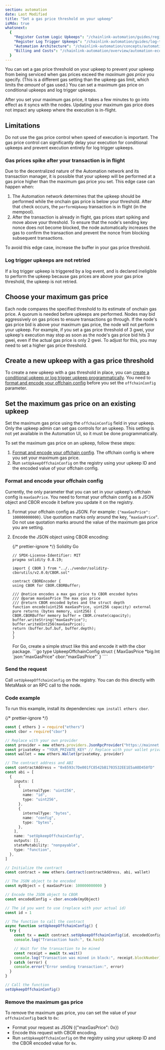 ```yaml
---
section: automation
date: Last Modified
title: "Set a gas price threshold on your upkeep"
isMdx: true
whatsnext:
  {
    "Register Custom Logic Upkeeps": "/chainlink-automation/guides/register-upkeep",
    "Register Log Trigger Upkeeps": "/chainlink-automation/guides/log-trigger",
    "Automation Architecture": "/chainlink-automation/concepts/automation-architecture",
    "Billing and Costs": "/chainlink-automation/overview/automation-economics",
  }
---
```



You can set a gas price threshold on your upkeep to prevent your upkeep from being serviced when gas prices exceed the _maximum gas price_ you specify. (This is a different gas setting than the upkeep gas limit, which limits the _amount_ of gas used.) You can set a maximum gas price on conditional upkeeps and log trigger upkeeps.

After you set your maximum gas price, it takes a few minutes to go into effect as it syncs with the nodes. Updating your maximum gas price does not impact any upkeep where the execution is in-flight.

## Limitations

Do not use the gas price control when speed of execution is important. The gas price control can significantly delay your execution for conditional upkeeps and prevent execution entirely for log trigger upkeeps.

### Gas prices spike after your transaction is in flight

Due to the decentralized nature of the Automation network and its transaction manager, it is possible that your upkeep will be performed at a gas price higher than the maximum gas price you set. This edge case can happen when:

1. The Automation network determines that the upkeep should be performed while the onchain gas price is below your threshold. After that check occurs, the `performUpkeep` transaction is in flight (in the mempool).
1. After the transaction is already in flight, gas prices start spiking and move above your threshold. To ensure that the node's sending key nonce does not become blocked, the node automatically increases the gas to confirm the transaction and prevent the nonce from blocking subsequent transactions.

To avoid this edge case, increase the buffer in your gas price threshold.

### Log trigger upkeeps are not retried

If a log trigger upkeep is triggered by a log event, and is declared ineligible to perform the upkeep because gas prices are above your gas price threshold, the upkeep is not retried.

## Choose your maximum gas price

Each node compares the specified threshold to its estimate of onchain gas price. A quorum is needed before upkeeps are performed. Nodes may bid aggressively on gas prices to ensure transactions go through. If the node's gas price bid is above your maximum gas price, the node will not perform your upkeep. For example, if you set a gas price threshold of 3 gwei, your upkeep's execution may stop as soon as the node's gas price bid hits 3 gwei, even if the actual gas price is only 2 gwei. To adjust for this, you may need to set a higher gas price threshold.

## Create a new upkeep with a gas price threshold

To create a new upkeep with a gas threshold in place, you can [create a conditional upkeep or log trigger upkeep programmatically](/chainlink-automation/guides/register-upkeep-in-contract#register-the-upkeep). You need to [format and encode your offchain config](#format-and-encode-your-offchain-config) before you set the `offchainConfig` parameter.

## Set the maximum gas price on an existing upkeep

Set the maximum gas price using the `offchainConfig` field in your upkeep. Only the upkeep admin can set gas controls for an upkeep. This setting is not yet available in the Automation UI, so it must be done programmatically.

To set the maximum gas price on an upkeep, follow these steps:

1. [Format and encode your offchain config](#format-and-encode-your-offchain-config). The offchain config is where you set your maximum gas price.
1. Run `setUpkeepOffchainConfig` on the registry using your upkeep ID and the encoded value of your offchain config.

### Format and encode your offchain config

Currently, the only parameter that you can set in your upkeep's offchain config is `maxGasPrice`. You need to format your offchain config as a JSON object and CBOR encode it before you update it on the registry.

1.  Format your offchain config as JSON. For example: `{"maxGasPrice": 100000000000}`.
    Use quotation marks only around the key, `”maxGasPrice”`. Do not use quotation marks around the value of the maximum gas price you are setting.

1.  Encode the JSON object using CBOR encoding:

    {/* prettier-ignore */}
    <Tabs sharedStore="language" client:visible>
    <Fragment slot="tab.1">Solidity</Fragment>
    <Fragment slot="tab.2">Go</Fragment>
    <Fragment slot="panel.1">
    ```solidity
    // SPDX-License-Identifier: MIT
    pragma solidity 0.8.19;

    import { CBOR } from "../../vendor/solidity-cborutils/v2.0.0/CBOR.sol"

    contract CBOREncoder {
    using CBOR for CBOR.CBORBuffer;

    /// @notice encodes a max gas price to CBOR encoded bytes
    /// @param maxGasPrice The max gas price
    /// @return CBOR encoded bytes and the struct depth
    function encode(uint256 maxGasPrice, uint256 capacity) external pure returns (bytes memory, uint256) {
    CBOR.CBORBuffer memory buffer = CBOR.create(capacity);
    buffer.writeString("maxGasPrice");
    buffer.writeUInt256(maxGasPrice);
    return (buffer.buf.buf, buffer.depth);
    }
    }

    ````
    </Fragment>
    <Fragment slot="panel.2">
    For Go, create a simple struct like this and encode it with the cbor package.
    ```go
    type UpkeepOffchainConfig struct {
        MaxGasPrice *big.Int `json:"maxGasPrice" cbor:"maxGasPrice"`
    }
    ````

    </Fragment>
</Tabs>

### Send the request

Call `setUpkeepOffchainConfig` on the registry. You can do this directly with MetaMask or an RPC call to the node.

### Code example

To run this example, install its dependencies: `npm install ethers cbor`.

{/* prettier-ignore */}
```typescript
const { ethers } = require("ethers")
const cbor = require("cbor")

// Replace with your own provider
const provider = new ethers.providers.JsonRpcProvider("https://mainnet.infura.io/v3/YOUR_INFURA_PROJECT_ID")
const privateKey = "YOUR_PRIVATE_KEY" // Replace with your wallet private key
const wallet = new ethers.Wallet(privateKey, provider)

// The contract address and ABI
const contractAddress = "0x6593c7De001fC8542bB1703532EE1E5aA0D458fD"
const abi = [
  {
    inputs: [
      {
        internalType: "uint256",
        name: "id",
        type: "uint256",
      },
      {
        internalType: "bytes",
        name: "config",
        type: "bytes",
      },
    ],
    name: "setUpkeepOffchainConfig",
    outputs: [],
    stateMutability: "nonpayable",
    type: "function",
  },
]

// Initialize the contract
const contract = new ethers.Contract(contractAddress, abi, wallet)

// The JSON object to be encoded
const myObject = { maxGasPrice: 100000000000 }

// Encode the JSON object to CBOR
const encodedConfig = cbor.encode(myObject)

// The id you want to use (replace with your actual id)
const id = 1

// The function to call the contract
async function setUpkeepOffchainConfig() {
  try {
    const tx = await contract.setUpkeepOffchainConfig(id, encodedConfig)
    console.log("Transaction hash:", tx.hash)

    // Wait for the transaction to be mined
    const receipt = await tx.wait()
    console.log("Transaction was mined in block:", receipt.blockNumber)
  } catch (error) {
    console.error("Error sending transaction:", error)
  }
}

// Call the function
setUpkeepOffchainConfig()
```

### Remove the maximum gas price

To remove the maximum gas price, you can set the value of your `offchainConfig` back to `0x`:

- Format your request as JSON ({"maxGasPrice": 0x})
- Encode this request with CBOR encoding.
- Run `setUpkeepOffchainConfig` on the registry using your upkeep ID and the CBOR encoded value for `0x`.
